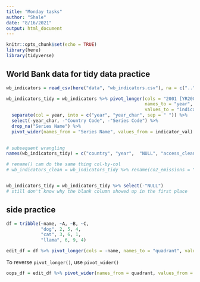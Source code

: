 ```yaml
---
title: "Monday tasks"
author: "Shale"
date: "8/16/2021"
output: html_document
---
```


```r
knitr::opts_chunk$set(echo = TRUE)
library(here)
library(tidyverse)
```

## World Bank data for tidy data practice

```r
wb_indicators = read_csv(here("data", "wb_indicators.csv"), na = c("..", ""))
```

```r
wb_indicators_tidy = wb_indicators %>% pivot_longer(cols = "2001 [YR2001]": "2020 [YR2020]",
                                                    names_to = "year",
                                                    values_to = "indicator_val") %>% 
  separate(col = year, into = c("year", "year_char", sep = " ")) %>%
  select(-year_char, -"Country Code", -"Series Code") %>% 
  drop_na("Series Name") %>% 
  pivot_wider(names_from = "Series Name", values_from = indicator_val)
  
```

```r
# subsequent wrangling
names(wb_indicators_tidy) = c("country", "year",  "NULL", "access_clean_fuels", "access_electricty", "co2_emissions", "fossil_fuel_cons", "water_stress")

# rename() cam do the same thing col-by-col
# wb_indicators_clean = wb_indicators_tidy %>% rename(co2_emissions = "CO2 emissions (kt)", water_stress = "...")


wb_indicators_tidy = wb_indicators_tidy %>% select(-"NULL")
# still don't know why the blank column showed up in the first place

```

## side practice

```r
df = tribble(~name, ~A, ~B, ~C,
             "dog", 2, 5, 4,
             "cat", 3, 6, 1,
             "llama", 6, 9, 4)
```

```r
edit_df = df %>% pivot_longer(cols = -name, names_to = "quadrant", values_to = "pack size")
```
To reverse `pivot_longer()`, use `pivot_wider()`
```r
oops_df = edit_df %>% pivot_wider(names_from = quadrant, values_from = "pack size")
```

